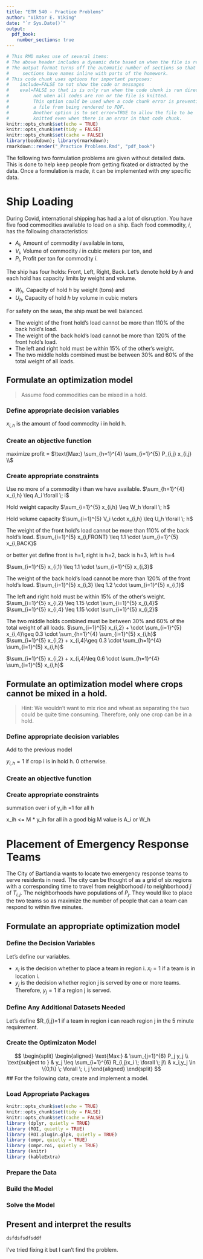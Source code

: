 ```yaml
---
title: "ETM 540 - Practice Problems"
author: "Viktor E. Viking"
date: "`r Sys.Date()`"
output: 
  pdf_book:
    number_sections: true
---
```


```r
# This RMD makes use of several items:
# The above header includes a dynamic date based on when the file is rendered.
# The output format turns off the automatic number of sections so that
#     sections have names inline with parts of the homework.
# This code chunk uses options for important purposes:
#    include=FALSE to not show the code or messages
#    eval=FALSE so that is is only run when the code chunk is run directly -
#         not when all codes are run or the file is knitted.
#         This option could be used when a code chunk error is preventing a
#         a file from being rendered to PDF.
#         Another option is to set error=TRUE to allow the file to be 
#         knitted even when there is an error in that code chunk.
knitr::opts_chunk$set(echo = TRUE)
knitr::opts_chunk$set(tidy = FALSE)
knitr::opts_chunk$set(cache = FALSE)
library(bookdown); library(rmarkdown); 
rmarkdown::render("_Practice Problems.Rmd", "pdf_book")
```

The following two formulation problems are given without detailed data.  This is done to help keep people from getting fixated or distracted by the data.  Once a formulation is made, it can be implemented with _any_ specific data.


# Ship Loading

During Covid, international shipping has had a a lot of disruption. You have five food commodities available to load on a ship. Each food commodity, _i_, has the following characteristics:

- $A_{i}$, Amount of commodity _i_ available in tons, 
- $V_{i}$, Volume of commodity _i_ in cubic meters per ton, and
- $P_{i}$, Profit per ton for commodity _i_. 

The ship has four holds: Front, Left, Right, Back.  Let's denote hold by _h_ and each hold has capacity limits by weight and volume.

- $W_{h}$, Capacity of hold _h_ by weight (tons) and
- $U_{h}$, Capacity of hold _h_ by volume in cubic meters

For safety  on the seas, the ship must be well balanced.

- The weight of the front hold's load cannot be more than 110% of the back hold's load.
- The weight of the back hold's load cannot be more than 120% of the front hold's load.
- The left and right hold must be within 15% of the other's weight.
- The two middle holds combined must be between 30% and 60% of the total weight of all loads.

## Formulate an optimization model

> Assume food commodities can be mixed in a hold.

### Define appropriate decision variables

$x_{i,h}$ is the amount of food commodity i in hold h.

### Create an objective function

maximize profit =  $\text{Max:} \sum_{h=1}^{4} \sum_{i=1}^{5} P_{i,j} x_{i,j} \\$



### Create appropriate constraints

Use no more of a commodity i than we have available.
$\sum_{h=1}^{4} x_{i,h} \leq A_i  \forall \; i$

Hold weight capacity
$\sum_{i=1}^{5} x_{i,h} \leq W_h  \forall \; h$

Hold volume capacity
$\sum_{i=1}^{5} V_i \cdot x_{i,h} \leq U_h  \forall \; h$

The weight of the front hold's load cannot be more than 110% of the back hold's load.
$\sum_{i=1}^{5} x_{i,FRONT} \leq 1.1 \cdot \sum_{i=1}^{5} x_{i,BACK}$

or better yet define front is h=1, right is h=2, back is h=3, left is h=4

$\sum_{i=1}^{5} x_{i,1} \leq 1.1 \cdot \sum_{i=1}^{5} x_{i,3}$


The weight of the back hold's load cannot be more than 120% of the front hold's load.
$\sum_{i=1}^{5} x_{i,3} \leq 1.2 \cdot \sum_{i=1}^{5} x_{i,1}$



The left and right hold must be within 15% of the other's weight.
$\sum_{i=1}^{5} x_{i,2} \leq 1.15 \cdot \sum_{i=1}^{5} x_{i,4}$
$\sum_{i=1}^{5} x_{i,4} \leq 1.15 \cdot \sum_{i=1}^{5} x_{i,2}$


The two middle holds combined must be between 30% and 60% of the total weight of all loads.
$\sum_{i=1}^{5} x_{i,2} + \cdot \sum_{i=1}^{5} x_{i,4}\geq 0.3 \cdot \sum_{h=1}^{4} \sum_{i=1}^{5}  x_{i,h}$
$\sum_{i=1}^{5} x_{i,2} + x_{i,4}\geq 0.3 \cdot \sum_{h=1}^{4} \sum_{i=1}^{5}  x_{i,h}$

$\sum_{i=1}^{5} x_{i,2} + x_{i,4}\leq 0.6 \cdot \sum_{h=1}^{4} \sum_{i=1}^{5}  x_{i,h}$



## Formulate an optimization model where crops cannot be mixed in a hold.

> Hint:  We wouldn't want to mix rice and wheat as separating the two could be quite time consuming.  Therefore, only one crop can be in a hold.  

### Define appropriate decision variables

Add to the previous model

$y_{i,h} = 1$ if crop i is in hold h. 0 otherwise.

### Create an objective function

### Create appropriate constraints

summation over i of y_ih =1 for all h

x_ih <= M * y_ih for all ih
a good big M value is A_i or W_h


# Placement of Emergency Response Teams

The City of Bartlandia wants to locate two emergency response teams to serve residents in need.  The city can be thought of as a grid of six regions with a corresponding time to travel from neighborhood _i_ to neighborhood _j_ of $T_{i,j}$.  The neighborhoods have populations of $P_j$. They would like to place the two teams so as maximize the number of people that can a team can respond to within five minutes.

## Formulate an appropriate optimization model

### Define the Decision Variables

Let's define our variables.

- $x_i$ is the decision whether to place a team in region i.  $x_i=1$ if a team is in location i.
- $y_j$ is the decision whether region j is served by one or more teams.  Therefore, $y_j=1$ if a region j is served.



### Define Any Additional Datasets Needed

Let's define $R_{i,j}=1 if a team in region i can reach region j in the 5 minute requirement.

### Create the Optimizaton Model

$$
 \begin{split}
 \begin{aligned}
    \text{Max:}  &  \sum_{j=1}^{6} P_j y_j \\
    \text{subject to } & y_j \leq \sum_{i=1}^{6} R_{i,j}x_i  \; \forall \; j\\
                       & x_i,y_j   \in \{0,1\}  \; \forall \; i, j
  \end{aligned}
  \end{split}
$$
## For the following data, create and implement a model.  

### Load Appropriate Packages

```r
knitr::opts_chunk$set(echo = TRUE)
knitr::opts_chunk$set(tidy = FALSE)
knitr::opts_chunk$set(cache = FALSE)
library (dplyr, quietly = TRUE)
library (ROI, quietly = TRUE)
library (ROI.plugin.glpk, quietly = TRUE)
library (ompr, quietly = TRUE)
library (ompr.roi, quietly = TRUE)
library (knitr)
library (kableExtra)
```

### Prepare the Data



### Build the Model


### Solve the Model


## Present and interpret the results

```r
dsfdsfsdfsddf
```
I've tried fixing it but I can't find the problem.

